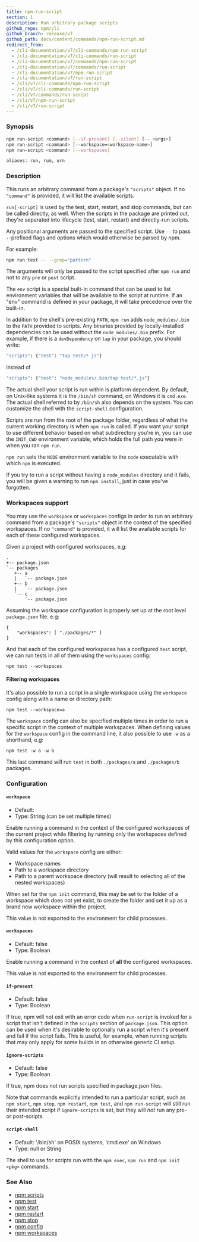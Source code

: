 ```yaml
---
title: npm-run-script
section: 1
description: Run arbitrary package scripts
github_repo: npm/cli
github_branch: release/v7
github_path: docs/content/commands/npm-run-script.md
redirect_from:
  - /cli-documentation/v7/cli-commands/npm-run-script
  - /cli-documentation/v7/cli-commands/run-script
  - /cli-documentation/v7/commands/npm-run-script
  - /cli-documentation/v7/commands/run-script
  - /cli-documentation/v7/npm-run-script
  - /cli-documentation/v7/run-script
  - /cli/v7/cli-commands/npm-run-script
  - /cli/v7/cli-commands/run-script
  - /cli/v7/commands/run-script
  - /cli/v7/npm-run-script
  - /cli/v7/run-script
---
```


### Synopsis

```bash
npm run-script <command> [--if-present] [--silent] [-- <args>]
npm run-script <command> [--workspace=<workspace-name>]
npm run-script <command> [--workspaces]

aliases: run, rum, urn
```

### Description

This runs an arbitrary command from a package's `"scripts"` object. If no `"command"` is provided, it will list the available scripts.

`run[-script]` is used by the test, start, restart, and stop commands, but can be called directly, as well. When the scripts in the package are printed out, they're separated into lifecycle (test, start, restart) and directly-run scripts.

Any positional arguments are passed to the specified script. Use `--` to pass `-`-prefixed flags and options which would otherwise be parsed by npm.

For example:

```bash
npm run test -- --grep="pattern"
```

The arguments will only be passed to the script specified after `npm run` and not to any `pre` or `post` script.

The `env` script is a special built-in command that can be used to list environment variables that will be available to the script at runtime. If an "env" command is defined in your package, it will take precedence over the built-in.

In addition to the shell's pre-existing `PATH`, `npm run` adds `node_modules/.bin` to the `PATH` provided to scripts. Any binaries provided by locally-installed dependencies can be used without the `node_modules/.bin` prefix. For example, if there is a `devDependency` on `tap` in your package, you should write:

```bash
"scripts": {"test": "tap test/*.js"}
```

instead of

```bash
"scripts": {"test": "node_modules/.bin/tap test/*.js"}
```

The actual shell your script is run within is platform dependent. By default, on Unix-like systems it is the `/bin/sh` command, on Windows it is `cmd.exe`. The actual shell referred to by `/bin/sh` also depends on the system. You can customize the shell with the `script-shell` configuration.

Scripts are run from the root of the package folder, regardless of what the current working directory is when `npm run` is called. If you want your script to use different behavior based on what subdirectory you're in, you can use the `INIT_CWD` environment variable, which holds the full path you were in when you ran `npm run`.

`npm run` sets the `NODE` environment variable to the `node` executable with which `npm` is executed.

If you try to run a script without having a `node_modules` directory and it fails, you will be given a warning to run `npm install`, just in case you've forgotten.

### Workspaces support

You may use the `workspace` or `workspaces` configs in order to run an arbitrary command from a package's `"scripts"` object in the context of the specified workspaces. If no `"command"` is provided, it will list the available scripts for each of these configured workspaces.

Given a project with configured workspaces, e.g:

```
.
+-- package.json
`-- packages
   +-- a
   |   `-- package.json
   +-- b
   |   `-- package.json
   `-- c
       `-- package.json
```

Assuming the workspace configuration is properly set up at the root level `package.json` file. e.g:

```
{
    "workspaces": [ "./packages/*" ]
}
```

And that each of the configured workspaces has a configured `test` script, we can run tests in all of them using the `workspaces` config:

```
npm test --workspaces
```

#### Filtering workspaces

It's also possible to run a script in a single workspace using the `workspace` config along with a name or directory path:

```
npm test --workspace=a
```

The `workspace` config can also be specified multiple times in order to run a specific script in the context of multiple workspaces. When defining values for the `workspace` config in the command line, it also possible to use `-w` as a shorthand, e.g:

```
npm test -w a -w b
```

This last command will run `test` in both `./packages/a` and `./packages/b` packages.

### Configuration

#### `workspace`

- Default:
- Type: String (can be set multiple times)

Enable running a command in the context of the configured workspaces of the current project while filtering by running only the workspaces defined by this configuration option.

Valid values for the `workspace` config are either:

- Workspace names
- Path to a workspace directory
- Path to a parent workspace directory (will result to selecting all of the nested workspaces)

When set for the `npm init` command, this may be set to the folder of a workspace which does not yet exist, to create the folder and set it up as a brand new workspace within the project.

This value is not exported to the environment for child processes.

#### `workspaces`

- Default: false
- Type: Boolean

Enable running a command in the context of **all** the configured workspaces.

This value is not exported to the environment for child processes.

#### `if-present`

- Default: false
- Type: Boolean

If true, npm will not exit with an error code when `run-script` is invoked for a script that isn't defined in the `scripts` section of `package.json`. This option can be used when it's desirable to optionally run a script when it's present and fail if the script fails. This is useful, for example, when running scripts that may only apply for some builds in an otherwise generic CI setup.

#### `ignore-scripts`

- Default: false
- Type: Boolean

If true, npm does not run scripts specified in package.json files.

Note that commands explicitly intended to run a particular script, such as `npm start`, `npm stop`, `npm restart`, `npm test`, and `npm run-script` will still run their intended script if `ignore-scripts` is set, but they will _not_ run any pre- or post-scripts.

#### `script-shell`

- Default: '/bin/sh' on POSIX systems, 'cmd.exe' on Windows
- Type: null or String

The shell to use for scripts run with the `npm exec`, `npm run` and `npm init <pkg>` commands.

### See Also

- [npm scripts](/cli/v7/using-npm/scripts)
- [npm test](/cli/v7/commands/npm-test)
- [npm start](/cli/v7/commands/npm-start)
- [npm restart](/cli/v7/commands/npm-restart)
- [npm stop](/cli/v7/commands/npm-stop)
- [npm config](/cli/v7/commands/npm-config)
- [npm workspaces](/cli/v7/using-npm/workspaces)

